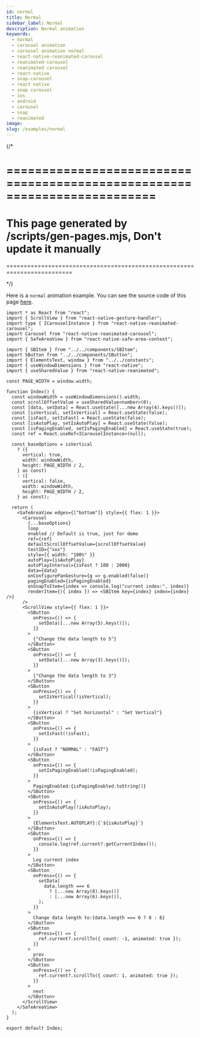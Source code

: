 ```yaml
---
id: normal
title: Normal
sidebar_label: Normal
description: Normal animation
keywords:
  - normal
  - carousel animation
  - carousel animation normal
  - react-native-reanimated-carousel
  - reanimated-carousel
  - reanimated carousel
  - react-native
  - snap-carousel
  - react native
  - snap carousel
  - ios
  - android
  - carousel
  - snap
  - reanimated
image:
slug: /examples/normal
---
```


{/* 

=========================================================================
=========================================================================
This page generated by /scripts/gen-pages.mjs, Don't update it manually 
=========================================================================
=========================================================================

*/}

Here is a `normal` animation example. You can see the source code of this page [here](https://github.com/dohooo/react-native-reanimated-carousel/blob/main/example/app/src/pages/normal/index.tsx).


<Page page='normal' />

```tsx copy
import * as React from "react";
import { ScrollView } from "react-native-gesture-handler";
import type { ICarouselInstance } from "react-native-reanimated-carousel";
import Carousel from "react-native-reanimated-carousel";
import { SafeAreaView } from "react-native-safe-area-context";

import { SBItem } from "../../components/SBItem";
import SButton from "../../components/SButton";
import { ElementsText, window } from "../../constants";
import { useWindowDimensions } from "react-native";
import { useSharedValue } from "react-native-reanimated";

const PAGE_WIDTH = window.width;

function Index() {
  const windowWidth = useWindowDimensions().width;
  const scrollOffsetValue = useSharedValue<number>(0);
  const [data, setData] = React.useState([...new Array(4).keys()]);
  const [isVertical, setIsVertical] = React.useState(false);
  const [isFast, setIsFast] = React.useState(false);
  const [isAutoPlay, setIsAutoPlay] = React.useState(false);
  const [isPagingEnabled, setIsPagingEnabled] = React.useState(true);
  const ref = React.useRef<ICarouselInstance>(null);

  const baseOptions = isVertical
    ? ({
      vertical: true,
      width: windowWidth,
      height: PAGE_WIDTH / 2,
    } as const)
    : ({
      vertical: false,
      width: windowWidth,
      height: PAGE_WIDTH / 2,
    } as const);

  return (
    <SafeAreaView edges={["bottom"]} style={{ flex: 1 }}>
      <Carousel
        {...baseOptions}
        loop
        enabled // Default is true, just for demo
        ref={ref}
        defaultScrollOffsetValue={scrollOffsetValue}
        testID={"xxx"}
        style={{ width: "100%" }}
        autoPlay={isAutoPlay}
        autoPlayInterval={isFast ? 100 : 2000}
        data={data}
        onConfigurePanGesture={g => g.enabled(false)}
        pagingEnabled={isPagingEnabled}
        onSnapToItem={index => console.log("current index:", index)}
        renderItem={({ index }) => <SBItem key={index} index={index} />}
      />
      <ScrollView style={{ flex: 1 }}>
        <SButton
          onPress={() => {
            setData([...new Array(5).keys()]);
          }}
        >
          {"Change the data length to 5"}
        </SButton>
        <SButton
          onPress={() => {
            setData([...new Array(3).keys()]);
          }}
        >
          {"Change the data length to 3"}
        </SButton>
        <SButton
          onPress={() => {
            setIsVertical(!isVertical);
          }}
        >
          {isVertical ? "Set horizontal" : "Set Vertical"}
        </SButton>
        <SButton
          onPress={() => {
            setIsFast(!isFast);
          }}
        >
          {isFast ? "NORMAL" : "FAST"}
        </SButton>
        <SButton
          onPress={() => {
            setIsPagingEnabled(!isPagingEnabled);
          }}
        >
          PagingEnabled:{isPagingEnabled.toString()}
        </SButton>
        <SButton
          onPress={() => {
            setIsAutoPlay(!isAutoPlay);
          }}
        >
          {ElementsText.AUTOPLAY}:{`${isAutoPlay}`}
        </SButton>
        <SButton
          onPress={() => {
            console.log(ref.current?.getCurrentIndex());
          }}
        >
          Log current index
        </SButton>
        <SButton
          onPress={() => {
            setData(
              data.length === 6
                ? [...new Array(8).keys()]
                : [...new Array(6).keys()],
            );
          }}
        >
          Change data length to:{data.length === 6 ? 8 : 6}
        </SButton>
        <SButton
          onPress={() => {
            ref.current?.scrollTo({ count: -1, animated: true });
          }}
        >
          prev
        </SButton>
        <SButton
          onPress={() => {
            ref.current?.scrollTo({ count: 1, animated: true });
          }}
        >
          next
        </SButton>
      </ScrollView>
    </SafeAreaView>
  );
}

export default Index;

```